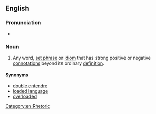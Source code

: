 ==English==

===Pronunciation===
* {{audio|en|En-au-loaded word.ogg|Audio (AU)}}

===Noun===
{{en-noun}}

# {{lb|en|idiomatic|linguistics}} Any word, [[set phrase]] or [[idiom]] that has strong positive or negative [[connotation]]s beyond its ordinary [[definition]].

====Synonyms====
* [[double entendre]] {{qualifier|usually sexual or risque}}
* [[loaded language]] {{qualifier|multiple loaded words used in combination}}
* [[overloaded]] {{qualifier|having multiple meanings}}

[[Category:en:Rhetoric]]